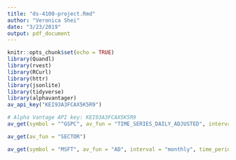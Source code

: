 ```yaml
---
title: "ds-4100-project.Rmd"
author: "Veronica Shei"
date: "3/23/2019"
output: pdf_document
---
```


```r
knitr::opts_chunk$set(echo = TRUE)
library(Quandl)
library(rvest)
library(RCurl)
library(httr)
library(jsonlite)
library(tidyverse)
library(alphavantager)
av_api_key("KEI93A3FCAX5K5R9")
```

```r
# Alpha Vantage API key: KEI93A3FCAX5K5R9
av_get(symbol = "^GSPC", av_fun = "TIME_SERIES_DAILY_ADJUSTED", interval = "60min", outputsize = "full")
```

```r
av_get(av_fun = "SECTOR")
```

```r
av_get(symbol = "MSFT", av_fun = "AD", interval = "monthly", time_period = 60)
```

